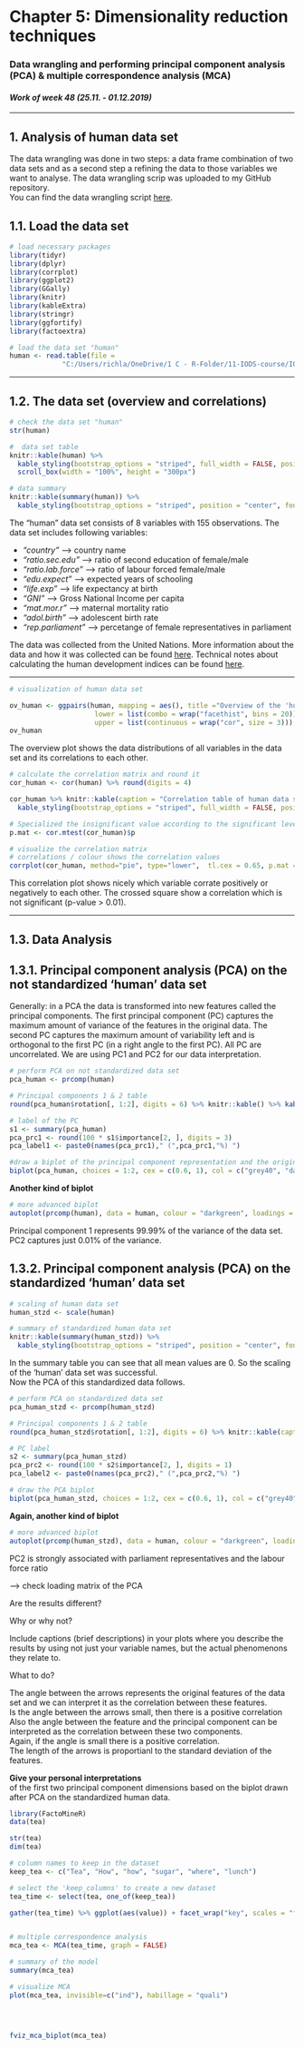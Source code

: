 # Chapter 5: Dimensionality reduction techniques

### Data wrangling and performing principal component analysis (PCA) & multiple correspondence analysis (MCA) 

#### *Work of week 48 (25.11. - 01.12.2019)*

***

## 1. Analysis of human data set

The data wrangling was done in two steps:  a data frame combination of two data sets and as a second step a refining the data to those variables we want to analyse. The data wrangling scrip was uploaded to my GitHub repository.    
You can find the data wrangling script [here](https://github.com/rikulampinen/IODS-project/blob/master/data/create_human.R).  


## 1.1. Load the data set

```r
# load necessary packages
library(tidyr)
library(dplyr)
library(corrplot)
library(ggplot2)
library(GGally)
library(knitr)
library(kableExtra)
library(stringr)
library(ggfortify)
library(factoextra)
```

```r
# load the data set "human"
human <- read.table(file = 
             "C:/Users/richla/OneDrive/1 C - R-Folder/11-IODS-course/IODS-project/data/human_analys.txt")
```
  
*** 
  
## 1.2. The data set (overview and correlations)

```r
# check the data set "human"
str(human)

#  data set table
knitr::kable(human) %>% 
  kable_styling(bootstrap_options = "striped", full_width = FALSE, position = "center") %>% 
  scroll_box(width = "100%", height = "300px")

# data summary
knitr::kable(summary(human)) %>% 
  kable_styling(bootstrap_options = "striped", position = "center", font_size = 11)
```
  
The "human" data set consists of 8 variables with 155 observations. The data set includes following variables:

* *"country"*         --> country name  
* *"ratio.sec.edu"*   --> ratio of second education of female/male  
* *"ratio.lab.force"* --> ratio of labour forced female/male  
* *"edu.expect"*      --> expected years of schooling  
* *"life.exp"*        --> life expectancy at birth  
* *"GNI"*             --> Gross National Income per capita  
* *"mat.mor.r"*       --> maternal mortality ratio  
* *"adol.birth"*      --> adolescent birth rate  
* *"rep.parliament"*  --> percetange of female representatives in parliament  

The data was collected from the United Nations. More information about the data and how it was collected can be found [here](http://hdr.undp.org/en/content/human-development-index-hdi).
Technical notes about calculating the human development indices can be found [here](http://hdr.undp.org/sites/default/files/hdr2015_technical_notes.pdf).  

***
  
```r
# visualization of human data set

ov_human <- ggpairs(human, mapping = aes(), title ="Overview of the 'human' data set", 
                     lower = list(combo = wrap("facethist", bins = 20)), 
                     upper = list(continuous = wrap("cor", size = 3)))
ov_human
```
  
The overview plot shows the data distributions of all variables in the data set and its correlations to each other.



```r
# calculate the correlation matrix and round it
cor_human <- cor(human) %>% round(digits = 4)

cor_human %>% knitr::kable(caption = "Correlation table of human data set") %>% 
  kable_styling(bootstrap_options = "striped", full_width = FALSE, position = "center")

# Specialized the insignificant value according to the significant level
p.mat <- cor.mtest(cor_human)$p

# visualize the correlation matrix
# correlations / colour shows the correlation values
corrplot(cor_human, method="pie", type="lower",  tl.cex = 0.65, p.mat = p.mat, sig.level = 0.01, tl.srt = 45, title="Correlations of the 'human' data set", mar=c(0,0,1,0))  
```
  
This correlation plot shows nicely which variable corrate positively or negatively to each other.
The crossed square show a correlation which is not significant (p-value > 0.01).

***

## 1.3. Data Analysis

## 1.3.1. Principal component analysis (PCA) on the **not** standardized 'human' data set 
  
Generally: in a PCA the data is transformed into new features called the principal components. The first principal component (PC) captures the maximum amount of variance of the features in the original data. The second PC captures the maximum amount of variability left and is orthogonal to the first PC (in a right angle to the first PC). All PC are uncorrelated. We are using PC1 and PC2 for our data interpretation.


```r
# perform PCA on not standardized data set
pca_human <- prcomp(human)

# Principal components 1 & 2 table
round(pca_human$rotation[, 1:2], digits = 6) %>% knitr::kable() %>% kable_styling(bootstrap_options = "striped", full_width = FALSE, position = "center")

# label of the PC 
s1 <- summary(pca_human)
pca_prc1 <- round(100 * s1$importance[2, ], digits = 3) 
pca_label1 <- paste0(names(pca_prc1)," (",pca_prc1,"%) ")

#draw a biplot of the principal component representation and the original variables
biplot(pca_human, choices = 1:2, cex = c(0.6, 1), col = c("grey40", "darkgreen"), xlab = pca_label1[1], ylab = pca_label1[2], main = "PCA biplot of non standardized 'human' data set", margin =c(0,0,5,0))
```
  
**Another kind of biplot**
```r
# more advanced biplot
autoplot(prcomp(human), data = human, colour = "darkgreen", loadings = TRUE, loadings.label = TRUE, loadings.colour = "red") + ggtitle("PCA biplot of not standardized 'human' data set")
```
  
Principal component 1 represents 99.99% of the variance of the data set. PC2 captures just 0.01% of the variance.




## 1.3.2. Principal component analysis (PCA) on the **standardized** 'human' data set 

```r
# scaling of human data set
human_stzd <- scale(human)

# summary of standardized human data set
knitr::kable(summary(human_stzd)) %>% 
  kable_styling(bootstrap_options = "striped", position = "center", font_size = 11)
```
  
In the summary table you can see that all mean values are 0. So the scaling of the 'human' data set was successful.  
Now the PCA of this standardized data follows.

```r
# perform PCA on standardized data set
pca_human_stzd <- prcomp(human_stzd)

# Principal components 1 & 2 table
round(pca_human_stzd$rotation[, 1:2], digits = 6) %>% knitr::kable(caption = "PC1 & 2 of standardized 'human' data") %>% kable_styling(bootstrap_options = "striped", full_width = FALSE, position = "center")

# PC label
s2 <- summary(pca_human_stzd)
pca_prc2 <- round(100 * s2$importance[2, ], digits = 1) 
pca_label2 <- paste0(names(pca_prc2)," (",pca_prc2,"%) ")

# draw the PCA biplot
biplot(pca_human_stzd, choices = 1:2, cex = c(0.6, 1), col = c("grey40", "deeppink2"), xlab = pca_label2[1], ylab = pca_label2[2], main = "PCA biplot of standardized 'human' data set", margin =c(0,0,5,0))
```


**Again, another kind of biplot**
```r
# more advanced biplot
autoplot(prcomp(human_stzd), data = human, colour = "darkgreen", loadings = TRUE, loadings.label = TRUE, loadings.colour = "deeppink",) + ggtitle("PCA biplot of standardized 'human' data set") 
```

PC2 is strongly associated with parliament representatives and the labour force ratio


--> check loading matrix of the PCA


Are the results different? 




Why or why not? 

Include captions (brief descriptions) in your plots where you describe the results by using not just your variable names, but the actual phenomenons they relate to.

What to do?



The angle between the arrows represents the original features of the data set and we can interpret it as the correlation between these features.  
Is the angle between the arrows small, then there is a positive correlation
Also the angle between the feature and the principal component can be interpreted as the correlation between these two components.  
Again, if the angle is small there is a positive correlation.  
The length of the arrows is proportianl to the standard deviation of the features.



**Give your personal interpretations**  
of the first two principal component dimensions based on the biplot drawn after PCA on the standardized human data. 




```r

library(FactoMineR)
data(tea)

str(tea)
dim(tea)

# column names to keep in the dataset
keep_tea <- c("Tea", "How", "how", "sugar", "where", "lunch")

# select the 'keep_columns' to create a new dataset
tea_time <- select(tea, one_of(keep_tea))

gather(tea_time) %>% ggplot(aes(value)) + facet_wrap("key", scales = "free") + geom_bar(fill = "darkgreen") + theme(axis.text.x = element_text(angle = 45, hjust = 1, size = 8))


# multiple correspondence analysis
mca_tea <- MCA(tea_time, graph = FALSE)

# summary of the model
summary(mca_tea)

# visualize MCA
plot(mca_tea, invisible=c("ind"), habillage = "quali")




fviz_mca_biplot(mca_tea)





```
